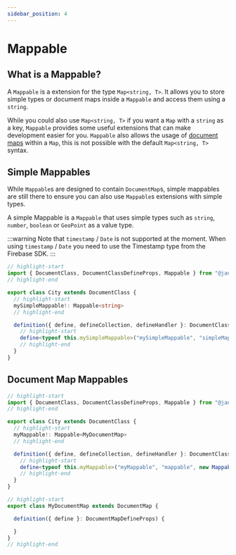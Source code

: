 ```yaml
---
sidebar_position: 4
---
```


# Mappable

## What is a Mappable?

A `Mappable` is a extension for the type `Map<string, T>`. It allows you to store simple types or document maps inside a `Mappable` and access them using a `string`.

While you could also use `Map<string, T>` if you want a `Map` with a `string` as a key, `Mappable` provides some useful extensions that can make development easier for you.
`Mappable` also allows the usage of [document maps](/docs/document-classes/types/document-map) within a `Map`, this is not possible with the default `Map<string, T>` syntax.

## Simple Mappables

While `Mappable`s are designed to contain `DocumentMap`s, simple mappables are still there to ensure you can also use `Mappable`s extensions with simple types.

A simple Mappable is a `Mappable` that uses simple types such as `string`, `number`, `boolean` or `GeoPoint` as a value type.

:::warning
Note that `timestamp` / `Date` is not supported at the moment. When using `timestamp` / `Date` you need to use the Timestamp type from the Firebase SDK.
:::

```ts
// highlight-start
import { DocumentClass, DocumentClassDefineProps, Mappable } from "@janwuesten/firebase-typescript"
// highlight-end

export class City extends DocumentClass {
  // highlight-start
  mySimpleMappable!: Mappable<string>
  // highlight-end

  definition({ define, defineCollection, defineHandler }: DocumentClassDefineProps) {
    // highlight-start
    define<typeof this.mySimpleMappable>("mySimpleMappable", "simpleMappable", new Mappable<string>())
    // highlight-end
  }
}
```

## Document Map Mappables

```ts
// highlight-start
import { DocumentClass, DocumentClassDefineProps, Mappable } from "@janwuesten/firebase-typescript"
// highlight-end

export class City extends DocumentClass {
  // highlight-start
  myMappable!: Mappable<MyDocumentMap>
  // highlight-end

  definition({ define, defineCollection, defineHandler }: DocumentClassDefineProps) {
    // highlight-start
    define<typeof this.myMappable>("myMappable", "mappable", new Mappable<MyDocumentMap>())
    // highlight-end
  }
}

// highlight-start
export class MyDocumentMap extends DocumentMap {

  definition({ define }: DocumentMapDefineProps) {

  }
}
// highlight-end
```
